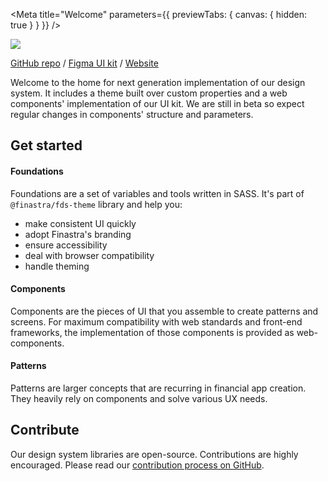
<Meta
  title="Welcome"
  parameters={{
    previewTabs: {
      canvas: { hidden: true }
    }
  }}
/>

<img src={img} />

[GitHub repo](https://github.com/Finastra/finastra-design-system) /
[Figma UI kit](https://www.figma.com/community/file/982657631921263317) /
[Website](https://design.fusionfabric.cloud)

Welcome to the home for next generation implementation of our design system.
It includes a theme built over custom properties and a web components' implementation of our UI kit.
We are still in beta so expect regular changes in components' structure and parameters.

## Get started

#### Foundations

Foundations are a set of variables and tools written in SASS.
It's part of `@finastra/fds-theme` library and help you:

- make consistent UI quickly
- adopt Finastra's branding
- ensure accessibility
- deal with browser compatibility
- handle theming

#### Components

Components are the pieces of UI that you assemble to create patterns and screens. For maximum compatibility with web standards and front-end frameworks, the implementation of those components is provided as web-components.

#### Patterns

Patterns are larger concepts that are recurring in financial app creation. They heavily rely on components and solve various UX needs.

## Contribute

Our design system libraries are open-source. Contributions are highly encouraged. Please read our [contribution process on GitHub](https://github.com/Finastra/finastra-design-system/blob/master/CONTRIBUTING.md).
